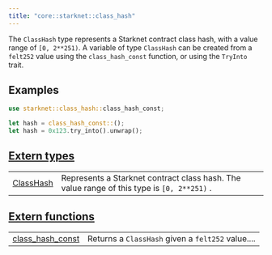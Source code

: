 ```yaml
---
title: "core::starknet::class_hash"
---
```



The `ClassHash` type represents a Starknet contract class hash, with a value range of
`[0, 2**251)`.
A variable of type `ClassHash` can be created from a `felt252` value using the
`class_hash_const` function, or using the `TryInto` trait.
## Examples

```rust
use starknet::class_hash::class_hash_const;

let hash = class_hash_const::();
let hash = 0x123.try_into().unwrap();
```



## [Extern types](./core-starknet-class_hash-extern_types)

| | |
|:---|:---|
| [ClassHash](./core-starknet-class_hash-ClassHash) | Represents a Starknet contract class hash. The value range of this type is `[0, 2**251)` . |

## [Extern functions](./core-starknet-class_hash-extern_functions)

| | |
|:---|:---|
| [class_hash_const](./core-starknet-class_hash-class_hash_const) | Returns a `ClassHash`  given a `felt252`  value.... |

